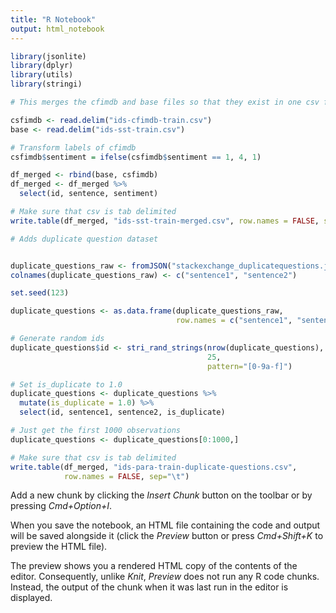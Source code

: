 ```yaml
---
title: "R Notebook"
output: html_notebook
---
```


```r
library(jsonlite)
library(dplyr)
library(utils)
library(stringi)
```

```r
# This merges the cfimdb and base files so that they exist in one csv file

csfimdb <- read.delim("ids-cfimdb-train.csv")
base <- read.delim("ids-sst-train.csv")

# Transform labels of cfimdb
csfimdb$sentiment = ifelse(csfimdb$sentiment == 1, 4, 1)

df_merged <- rbind(base, csfimdb)
df_merged <- df_merged %>%
  select(id, sentence, sentiment)

# Make sure that csv is tab delimited
write.table(df_merged, "ids-sst-train-merged.csv", row.names = FALSE, sep="\t")
```

```r
# Adds duplicate question dataset 


duplicate_questions_raw <- fromJSON("stackexchange_duplicatequestions.json")
colnames(duplicate_questions_raw) <- c("sentence1", "sentence2")

set.seed(123)

duplicate_questions <- as.data.frame(duplicate_questions_raw,
                                     row.names = c("sentence1", "sentence2"))

# Generate random ids
duplicate_questions$id <- stri_rand_strings(nrow(duplicate_questions), 
                                            25,
                                            pattern="[0-9a-f]")

# Set is_duplicate to 1.0
duplicate_questions <- duplicate_questions %>%
  mutate(is_duplicate = 1.0) %>%
  select(id, sentence1, sentence2, is_duplicate)

# Just get the first 1000 observations
duplicate_questions <- duplicate_questions[0:1000,]

# Make sure that csv is tab delimited
write.table(df_merged, "ids-para-train-duplicate-questions.csv", 
            row.names = FALSE, sep="\t")


```


Add a new chunk by clicking the *Insert Chunk* button on the toolbar or by pressing *Cmd+Option+I*.

When you save the notebook, an HTML file containing the code and output will be saved alongside it (click the *Preview* button or press *Cmd+Shift+K* to preview the HTML file). 

The preview shows you a rendered HTML copy of the contents of the editor. Consequently, unlike *Knit*, *Preview* does not run any R code chunks. Instead, the output of the chunk when it was last run in the editor is displayed.

